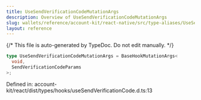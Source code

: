 ```yaml
---
title: UseSendVerificationCodeMutationArgs
description: Overview of UseSendVerificationCodeMutationArgs
slug: wallets/reference/account-kit/react-native/src/type-aliases/UseSendVerificationCodeMutationArgs
layout: reference
---
```


{/* This file is auto-generated by TypeDoc. Do not edit manually. */}

```ts
type UseSendVerificationCodeMutationArgs = BaseHookMutationArgs<
  void,
  SendVerificationCodeParams
>;
```

Defined in: account-kit/react/dist/types/hooks/useSendVerificationCode.d.ts:13
